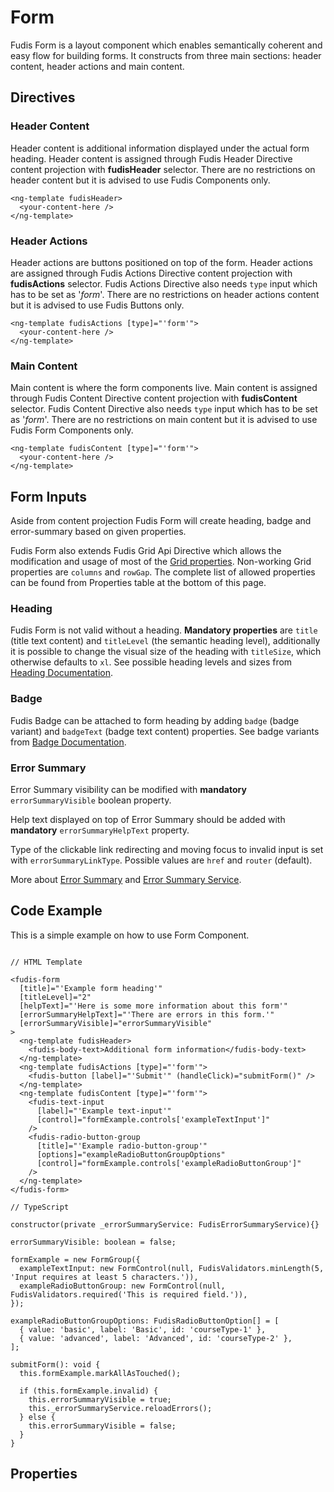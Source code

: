 
<Meta title="Components/Form/Form" />

# Form

Fudis Form is a layout component which enables semantically coherent and easy flow for building forms. It constructs from three main sections: header content, header actions and main content.

## Directives

### Header Content

Header content is additional information displayed under the actual form heading.
Header content is assigned through Fudis Header Directive content projection with **fudisHeader** selector.
There are no restrictions on header content but it is advised to use Fudis Components only.

```
<ng-template fudisHeader>
  <your-content-here />
</ng-template>
```

### Header Actions

Header actions are buttons positioned on top of the form.
Header actions are assigned through Fudis Actions Directive content projection with **fudisActions** selector.
Fudis Actions Directive also needs `type` input which has to be set as '_form_'.
There are no restrictions on header actions content but it is advised to use Fudis Buttons only.

```
<ng-template fudisActions [type]="'form'">
  <your-content-here />
</ng-template>
```

### Main Content

Main content is where the form components live.
Main content is assigned through Fudis Content Directive content projection with **fudisContent** selector.
Fudis Content Directive also needs `type` input which has to be set as '_form_'.
There are no restrictions on main content but it is advised to use Fudis Form Components only.

```
<ng-template fudisContent [type]="'form'">
  <your-content-here />
</ng-template>
```

## Form Inputs

Aside from content projection Fudis Form will create heading, badge and error-summary based on given properties.

Fudis Form also extends Fudis Grid Api Directive which allows the modification and usage of most of the [Grid properties](/docs/foundations-grid--documentation). Non-working Grid properties are `columns` and `rowGap`.
The complete list of allowed properties can be found from Properties table at the bottom of this page.

### Heading

Fudis Form is not valid without a heading.
**Mandatory properties** are `title` (title text content) and `titleLevel` (the semantic heading level), additionally it is possible to change the visual size of the heading with `titleSize`, which otherwise defaults to `xl`.
See possible heading levels and sizes from [Heading Documentation](/docs/components-typography-heading--documentation).

### Badge

Fudis Badge can be attached to form heading by adding `badge` (badge variant) and `badgeText` (badge text content) properties.
See badge variants from [Badge Documentation](/docs/components-badge--documentation).

### Error Summary

Error Summary visibility can be modified with **mandatory** `errorSummaryVisible` boolean property.

Help text displayed on top of Error Summary should be added with **mandatory** `errorSummaryHelpText` property.

Type of the clickable link redirecting and moving focus to invalid input is set with `errorSummaryLinkType`. Possible values are `href` and `router` (default).

More about [Error Summary](/docs/components-form-error-summary--documentation) and [Error Summary Service](/docs/services-error-summary--documentation).

## Code Example

This is a simple example on how to use Form Component.

```

// HTML Template

<fudis-form
  [title]="'Example form heading'"
  [titleLevel]="2"
  [helpText]="'Here is some more information about this form'"
  [errorSummaryHelpText]="'There are errors in this form.'"
  [errorSummaryVisible]="errorSummaryVisible"
>
  <ng-template fudisHeader>
    <fudis-body-text>Additional form information</fudis-body-text>
  </ng-template>
  <ng-template fudisActions [type]="'form'">
    <fudis-button [label]="'Submit'" (handleClick)="submitForm()" />
  </ng-template>
  <ng-template fudisContent [type]="'form'">
    <fudis-text-input
      [label]="'Example text-input'"
      [control]="formExample.controls['exampleTextInput']"
    />
    <fudis-radio-button-group
      [title]="'Example radio-button-group'"
      [options]="exampleRadioButtonGroupOptions"
      [control]="formExample.controls['exampleRadioButtonGroup']"
    />
  </ng-template>
</fudis-form>

// TypeScript

constructor(private _errorSummaryService: FudisErrorSummaryService){}

errorSummaryVisible: boolean = false;

formExample = new FormGroup({
  exampleTextInput: new FormControl(null, FudisValidators.minLength(5, 'Input requires at least 5 characters.')),
  exampleRadioButtonGroup: new FormControl(null, FudisValidators.required('This is required field.')),
});

exampleRadioButtonGroupOptions: FudisRadioButtonOption[] = [
  { value: 'basic', label: 'Basic', id: 'courseType-1' },
  { value: 'advanced', label: 'Advanced', id: 'courseType-2' },
];

submitForm(): void {
  this.formExample.markAllAsTouched();

  if (this.formExample.invalid) {
    this.errorSummaryVisible = true;
    this._errorSummaryService.reloadErrors();
  } else {
    this.errorSummaryVisible = false;
  }
}
```

## Properties

<ArgTypes of={FormComponent} />
